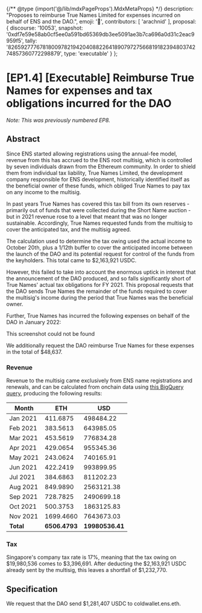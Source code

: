 {/** @type {import('@/lib/mdxPageProps').MdxMetaProps} */}
    description: "Proposes to reimburse True Names Limited for expenses incurred on behalf of ENS and the DAO.",
    emoji: '📗',
    contributors: [
        'arachnid'
    ],
    proposal: {
        discourse: '10053',
        snapshot: '0xdf7e59e58ab0cf5ee0a591bd65369db3ee5091ae3b7ca696a0d31c2eac9959f5',
        tally: '82659277767818009782194204088226418907972756681918239480374274857360772298879',
        type: 'executable'
    }
};

# [EP1.4] [Executable] Reimburse True Names for expenses and tax obligations incurred for the DAO

_Note: This was previously numbered EP8._

## Abstract

Since ENS started allowing registrations using the annual-fee model, revenue from this has accrued to the ENS root multisig, which is controlled by seven individuals drawn from the Ethereum community. In order to shield them from individual tax liability, True Names Limited, the development company responsible for ENS development, historically identified itself as the beneficial owner of these funds, which obliged True Names to pay tax on any income to the multisig.

In past years True Names has covered this tax bill from its own reserves - primarily out of funds that were collected during the Short Name auction - but in 2021 revenue rose to a level that meant that was no longer sustainable. Accordingly, True Names requested funds from the multisig to cover the anticipated tax, and the multisig agreed.

The calculation used to determine the tax owing used the actual income to October 20th, plus a 1/12th buffer to cover the anticipated income between the launch of the DAO and its potential request for control of the funds from the keyholders. This total came to $2,163,921 USDC.

However, this failed to take into account the enormous uptick in interest that the announcement of the DAO produced, and so falls significantly short of True Names' actual tax obligations for FY 2021. This proposal requests that the DAO sends True Names the remainder of the funds required to cover the multisig's income during the period that True Names was the beneficial owner.

Further, True Names has incurred the following expenses on behalf of the DAO in January 2022:

<Note>This screenshot could not be found</Note>

We additionally request the DAO reimburse True Names for these expenses in the total of $48,637.

### Revenue

Revenue to the multisig came exclusively from ENS name registrations and renewals, and can be calculated from onchain data using [this BigQuery query](https://gist.github.com/Arachnid/dfd374886a3e6b0a0eb17b26703d776a), producing the following results:

| Month     | ETH           | USD             |
| --------- | ------------- | --------------- |
| Jan 2021  | 411.6875      | 498484.22       |
| Feb 2021  | 383.5613      | 643985.05       |
| Mar 2021  | 453.5619      | 776834.28       |
| Apr 2021  | 429.0654      | 955345.36       |
| May 2021  | 243.0624      | 740165.91       |
| Jun 2021  | 422.2419      | 993899.95       |
| Jul 2021  | 384.6863      | 811202.23       |
| Aug 2021  | 849.9890      | 2563121.38      |
| Sep 2021  | 728.7825      | 2490699.18      |
| Oct 2021  | 500.3753      | 1863125.83      |
| Nov 2021  | 1699.4660     | 7643673.03      |
| **Total** | **6506.4793** | **19980536.41** |

### Tax

Singapore's company tax rate is 17%, meaning that the tax owing on $19,980,536 comes to $3,396,691. After deducting the $2,163,921 USDC already sent by the multisig, this leaves a shortfall of $1,232,770.

## Specification

We request that the DAO send $1,281,407 USDC to coldwallet.ens.eth.